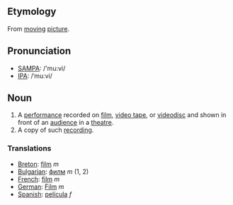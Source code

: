 == Etymology ==

From [[moving]] [[picture]].

== Pronunciation ==
*[[w:SAMPA|SAMPA]]: /'mu:vi/
*[[w:IPA|IPA]]: /ˈmuːvi/

== Noun ==

#A [[performance]] recorded on [[film]], [[video tape]], or [[videodisc]] and shown in front of an [[audience]] in a [[theatre]].
#A copy of such [[recording]].

=== Translations ===
*[[Breton]]: [[film]] ''m''
*[[Bulgarian]]: [[филм]] ''m'' (1, 2)
*[[French]]: [[film]] ''m''
*[[German]]: [[Film]] ''m''
*[[Spanish]]: [[película]] ''f''